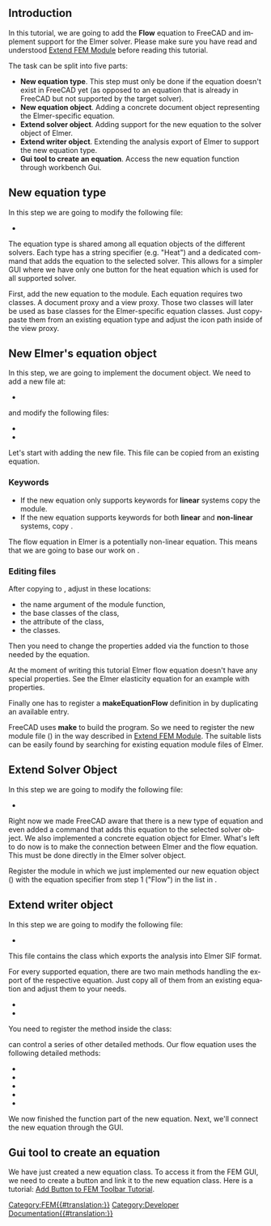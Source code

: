<languages/>

{{TutorialInfo/ru
|Topic= Учебник по добавлению уравнений в верстак FEM
|Level= 
|Time= 
|Author=[[User:M42kus|M42kus]]
|FCVersion=
|Files=
}}

<div lang="en" dir="ltr" class="mw-content-ltr">
== Introduction ==
</div>

<div lang="en" dir="ltr" class="mw-content-ltr">
In this tutorial, we are going to add the '''Flow''' equation to FreeCAD and implement support for the Elmer solver. Please make sure you have read and understood [[Extend_FEM_Module|Extend FEM Module]] before reading this tutorial.
</div>

<div lang="en" dir="ltr" class="mw-content-ltr">
The task can be split into five parts:
* '''New equation type'''. This step must only be done if the equation doesn't exist in FreeCAD yet (as opposed to an equation that is already in FreeCAD but not supported by the target solver). 
* '''New equation object'''. Adding a concrete document object representing the Elmer-specific equation.
* '''Extend solver object'''. Adding support for the new equation to the solver object of Elmer. 
* '''Extend writer object'''. Extending the analysis export of Elmer to support the new equation type.
* '''Gui tool to create an equation'''. Access the new equation function through workbench Gui.
</div>

<div lang="en" dir="ltr" class="mw-content-ltr">
== New equation type ==
</div>

<div lang="en" dir="ltr" class="mw-content-ltr">
In this step we are going to modify the following file:
</div>

* {{FileName|src/Mod/Fem/femsolver/equationbase.py}}

<div lang="en" dir="ltr" class="mw-content-ltr">
The equation type is shared among all equation objects of the different solvers. Each type has a string specifier (e.g. "Heat") and a dedicated command that adds the equation to the selected solver. This allows for a simpler GUI where we have only one button for the heat equation which is used for all supported solver.
</div>

<div lang="en" dir="ltr" class="mw-content-ltr">
First, add the new equation to the {{Incode|equationbase.py}} module. Each equation requires two classes. A document proxy and a view proxy. Those two classes will later be used as base classes for the Elmer-specific equation classes. Just copy-paste them from an existing equation type and adjust the icon path inside {{Incode|getIcon(self)}} of the view proxy.
</div>

{{Code|code=
class FlowProxy(BaseProxy):
    pass

class FlowViewProxy(BaseViewProxy):
    def getIcon(self):
        return ":/icons/FEM_EquationFlow.svg"
}}

<div lang="en" dir="ltr" class="mw-content-ltr">
== New Elmer's equation object ==
</div>

<div lang="en" dir="ltr" class="mw-content-ltr">
In this step, we are going to implement the document object. We need to add a new {{Incode|flow.py}} file at:
</div>

* {{FileName|src/Mod/Fem/femsolver/elmer/equations/flow.py}}

<div lang="en" dir="ltr" class="mw-content-ltr">
and modify the following files:
</div>

* {{FileName|src/Mod/Fem/ObjectsFem.py}}
* {{FileName|src/Mod/Fem/CMakeLists.txt}}

<div lang="en" dir="ltr" class="mw-content-ltr">
Let's start with adding the new {{Incode|flow.py}} file. This file can be copied from an existing equation.
</div>

<div lang="en" dir="ltr" class="mw-content-ltr">
=== Keywords ===
</div>

<div lang="en" dir="ltr" class="mw-content-ltr">
* If the new equation only supports keywords for '''linear''' systems copy the {{Incode|femsolver/elmer/equations/elasticity.py}} module. 
* If the new equation supports keywords for both '''linear''' and '''non-linear''' systems, copy {{Incode|femsolver/elmer/equations/heat.py}}.
</div> 

<div lang="en" dir="ltr" class="mw-content-ltr">
The flow equation in Elmer is a potentially non-linear equation. This means that we are going to base our work on {{Incode|heat.py}}.
</div>

<div lang="en" dir="ltr" class="mw-content-ltr">
=== Editing files ===
</div>

<div lang="en" dir="ltr" class="mw-content-ltr">
After copying {{Incode|heat.py}} to {{Incode|flow.py}}, adjust {{Incode|flow.py}} in these locations:
* the name argument of the {{Incode|create}} module function, 
* the base classes of the {{Incode|Proxy}} class,
* the {{Incode|Type}} attribute of the {{Incode|Proxy}} class, 
* the {{Incode|ViewProxy}} classes.
</div>

{{Code|code=
def create(doc, name="'''Flow'''"):
    return femutils.createObject(
        doc, name, Proxy, ViewProxy)

class Proxy(nonlinear.Proxy, equationbase.'''Flow'''Proxy):

    Type = "Fem::EquationElmer'''Flow'''"

    def __init__(self, obj):
        super(Proxy, self).__init__(obj)
        obj.Priority = 10

class ViewProxy(nonlinear.ViewProxy, equationbase.'''Flow'''ViewProxy):
    pass
}}

<div lang="en" dir="ltr" class="mw-content-ltr">
Then you need to change the properties added via the {{Incode|obj.addProperty(..)}} function to those needed by the equation.
</div>

<div lang="en" dir="ltr" class="mw-content-ltr">
At the moment of writing this tutorial Elmer flow equation doesn't have any special properties. See the Elmer elasticity equation for an example with properties.
</div>

<div lang="en" dir="ltr" class="mw-content-ltr">
Finally one has to register a '''makeEquationFlow''' definition in {{Incode|src/Mod/Fem/ObjectsFem.py}} by duplicating an available entry.
</div>

<div lang="en" dir="ltr" class="mw-content-ltr">
FreeCAD uses '''make''' to build the program. So we need to register the new module file ({{Incode|flow.py}}) in {{Incode|src/Mod/Fem/CMakeLists.txt}} the way described in [https://wiki.freecad.org/Extend_FEM_Module Extend FEM Module]. The suitable lists can be easily found by searching for existing equation module files of Elmer.
</div>

<div lang="en" dir="ltr" class="mw-content-ltr">
== Extend Solver Object ==
</div>

<div lang="en" dir="ltr" class="mw-content-ltr">
In this step we are going to modify the following file:
</div>

* {{FileName|src/Mod/Fem/femsolver/elmer/solver.py}}

<div lang="en" dir="ltr" class="mw-content-ltr">
Right now we made FreeCAD aware that there is a new type of equation and even added a command that adds this equation to the selected solver object. We also implemented a concrete equation object for Elmer. What's left to do now is to make the connection between Elmer and the flow equation. This must be done directly in the Elmer solver object.
</div>

<div lang="en" dir="ltr" class="mw-content-ltr">
Register the module in which we just implemented our new equation object ({{Incode|flow.py}}) with the equation specifier from step 1 ("Flow") in the {{Incode|_EQUATIONS}} list in {{Incode|elmer/solver.py}}.
</div>

{{Code|code=
from .equations import electrostatic
+from .equations import flow

...

_EQUATIONS = {
    "Heat": heat,
    "Elasticity": elasticity,
+    "Flow": flow,
}
}}

<div lang="en" dir="ltr" class="mw-content-ltr">
== Extend writer object ==
</div>

<div lang="en" dir="ltr" class="mw-content-ltr">
In this step we are going to modify the following file:
</div>

* {{FileName|src/Mod/Fem/femsolver/elmer/writer.py}}

<div lang="en" dir="ltr" class="mw-content-ltr">
This file contains the {{Incode|Writer}} class which exports the analysis into Elmer SIF format.
</div>

<div lang="en" dir="ltr" class="mw-content-ltr">
For every supported equation, there are two main methods handling the export of the respective equation. Just copy all of them from an existing equation and adjust them to your needs.
</div>

* {{Incode|_getFlowSolver}}
* {{Incode|_handleFlow}}

<div lang="en" dir="ltr" class="mw-content-ltr">
You need to register the {{Incode|_handleFlow}} method inside the {{Incode|Writer}} class:
</div>

{{Code|code=
class Writer(object):
...
    def write(self):
...
        self._handleFlow()

...

}}

<div lang="en" dir="ltr" class="mw-content-ltr">
{{Incode|_handleFlow}} can control a series of other detailed methods. Our flow equation uses the following detailed methods:
</div>

* {{Incode|_handleFlowConstants}}
* {{Incode|_handleFlowMaterial}}
* {{Incode|_handleFlowInitialVelocity}}
* {{Incode|_handleFlowBndConditions}}
* {{Incode|_handleFlowEquation}}

<div lang="en" dir="ltr" class="mw-content-ltr">
We now finished the function part of the new equation. Next, we'll connect the new equation through the GUI.
</div>

<div lang="en" dir="ltr" class="mw-content-ltr">
== Gui tool to create an equation ==
</div>

<div lang="en" dir="ltr" class="mw-content-ltr">
We have just created a new equation class. To access it from the FEM GUI, we need to create a button and link it to the new equation class. Here is a tutorial: [[Add_Button_to_FEM_Toolbar_Tutorial|Add Button to FEM Toolbar Tutorial]].
</div>

[[Category:FEM{{#translation:}}]]
[[Category:Developer Documentation{{#translation:}}]]